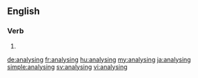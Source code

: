 ==English==

===Verb===
{{head|en}}

# {{present participle of|analyse}}

[[de:analysing]]
[[fr:analysing]]
[[hu:analysing]]
[[my:analysing]]
[[ja:analysing]]
[[simple:analysing]]
[[sv:analysing]]
[[vi:analysing]]